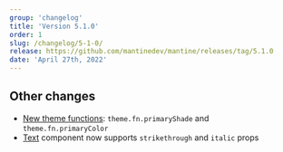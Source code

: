 ```yaml
---
group: 'changelog'
title: 'Version 5.1.0'
order: 1
slug: /changelog/5-1-0/
release: https://github.com/mantinedev/mantine/releases/tag/5.1.0
date: 'April 27th, 2022'
---
```


## Other changes

- [New theme functions](https://mantine.dev/theming/functions/): `theme.fn.primaryShade` and `theme.fn.primaryColor`
- [Text](https://mantine.dev/core/text/) component now supports `strikethrough` and `italic` props
